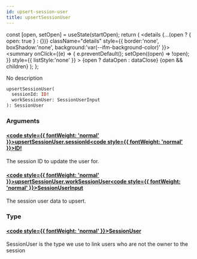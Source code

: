 ```yaml
---
id: upsert-session-user
title: upsertSessionUser
---
```









  const [open, setOpen] = useState(startOpen);
  return (
    <details {...(open ? { open: true } : {})} className="details" style={{ border:'none', boxShadow:'none', background:'var(--ifm-background-color)' }}>
      <summary
        onClick={(e) => {
          e.preventDefault();
          setOpen((open) => !open);
        }}
        style={{ listStyle:'none' }}
      >
      {open ? dataOpen : dataClose}
      </summary>
      {open && children}
    </details>
  );
};








No description


```graphql
upsertSessionUser(
  sessionId: ID!
  workSessionUser: SessionUserInput
): SessionUser
```




### Arguments

#### [<code style={{ fontWeight: 'normal' }}>upsertSessionUser.<b>sessionId</b></code>](#)<Bullet />[<code style={{ fontWeight: 'normal' }}><b>ID!</b></code>](/api/types/scalars/id) <Badge class="badge badge--secondary badge--non_null" text="non-null"/> <Badge class="badge badge--secondary " text="scalar"/> 
The session ID to update the user for.


#### [<code style={{ fontWeight: 'normal' }}>upsertSessionUser.<b>workSessionUser</b></code>](#)<Bullet />[<code style={{ fontWeight: 'normal' }}><b>SessionUserInput</b></code>](/api/types/inputs/session-user-input) <Badge class="badge badge--secondary " text="input"/> 
The session user data to upsert.


### Type

#### [<code style={{ fontWeight: 'normal' }}><b>SessionUser</b></code>](/api/types/objects/session-user) <Badge class="badge badge--secondary " text="object"/> 
SessionUser is the type we use to link users who are not the owner to the 
session